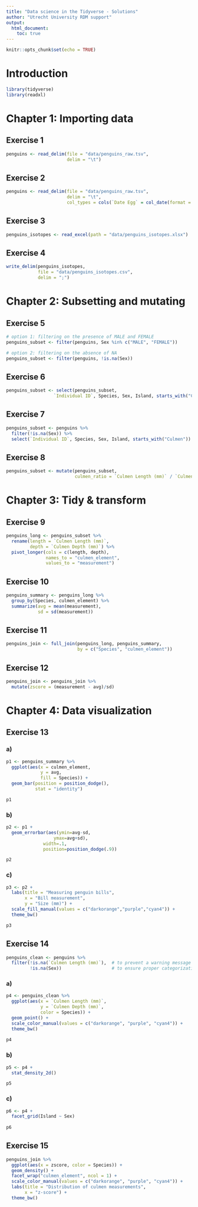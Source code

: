 ---
title: "Data science in the Tidyverse - Solutions"
author: "Utrecht University RDM support"
output:
  html_document:
    toc: true
---
```{r setup, include=FALSE}
knitr::opts_chunk$set(echo = TRUE)
```

# Introduction

```{r} 
library(tidyverse)
library(readxl)
```


# Chapter 1: Importing data

## Exercise 1
```{r}
penguins <- read_delim(file = "data/penguins_raw.tsv",
                       delim = "\t")
```


## Exercise 2
```{r}
penguins <- read_delim(file = "data/penguins_raw.tsv",
                       delim = "\t",
                       col_types = cols(`Date Egg` = col_date(format = "%d/%m/%Y")))
```

## Exercise 3
```{r}
penguins_isotopes <- read_excel(path = "data/penguins_isotopes.xlsx")
```

## Exercise 4
```{r}
write_delim(penguins_isotopes,
            file = "data/penguins_isotopes.csv",
            delim = ";")
```


# Chapter 2: Subsetting and mutating

## Exercise 5
```{r}
# option 1: filtering on the presence of MALE and FEMALE
penguins_subset <- filter(penguins, Sex %in% c("MALE", "FEMALE"))

# option 2: filtering on the absence of NA
penguins_subset <- filter(penguins, !is.na(Sex))
```

## Exercise 6
```{r}
penguins_subset <- select(penguins_subset, 
                  `Individual ID`, Species, Sex, Island, starts_with("Culmen"))
```

## Exercise 7
```{r}
penguins_subset <- penguins %>%
  filter(!is.na(Sex)) %>%
  select(`Individual ID`, Species, Sex, Island, starts_with("Culmen"))
```


## Exercise 8
```{r}
penguins_subset <- mutate(penguins_subset,
                          culmen_ratio = `Culmen Length (mm)` / `Culmen Depth (mm)`)
```


# Chapter 3: Tidy & transform

## Exercise 9
```{r}
penguins_long <- penguins_subset %>%
  rename(length = `Culmen Length (mm)`,
         depth = `Culmen Depth (mm)`) %>%
  pivot_longer(cols = c(length, depth),
               names_to = "culmen_element",
               values_to = "measurement")
```

## Exercise 10
```{r}
penguins_summary <- penguins_long %>%
  group_by(Species, culmen_element) %>%
  summarize(avg = mean(measurement),
            sd = sd(measurement))
```


## Exercise 11
```{r}
penguins_join <- full_join(penguins_long, penguins_summary,
                           by = c("Species", "culmen_element"))
```

## Exercise 12
```{r}
penguins_join <- penguins_join %>%
  mutate(zscore = (measurement - avg)/sd)
```


# Chapter 4: Data visualization

## Exercise 13

### a)
```{r}
p1 <- penguins_summary %>%
  ggplot(aes(x = culmen_element,
             y = avg,
             fill = Species)) +
  geom_bar(position = position_dodge(),
           stat = "identity")

p1
```

### b)
```{r}
p2 <- p1 +
  geom_errorbar(aes(ymin=avg-sd,
                  ymax=avg+sd),
              width=.1,
              position=position_dodge(.9))

p2
```

### c)
```{r}
p3 <- p2 +
  labs(title = "Measuring penguin bills",
       x = "Bill measurement",
       y = "Size (mm)") +
  scale_fill_manual(values = c("darkorange","purple","cyan4")) +
  theme_bw()

p3
```


## Exercise 14

```{r}
penguins_clean <- penguins %>%
  filter(!is.na(`Culmen Length (mm)`),  # to prevent a warning message when plotting NAs
         !is.na(Sex))                   # to ensure proper categorization into facets
```


### a)
```{r}
p4 <- penguins_clean %>%
  ggplot(aes(x = `Culmen Length (mm)`,
             y = `Culmen Depth (mm)`,
             color = Species)) +
  geom_point() +
  scale_color_manual(values = c("darkorange", "purple", "cyan4")) +
  theme_bw()
  
p4
```

### b)
```{r}

p5 <- p4 +
  stat_density_2d()

p5

```



### c)
```{r}

p6 <- p4 +
  facet_grid(Island ~ Sex)
  
p6

```


## Exercise 15
```{r}

penguins_join %>%
  ggplot(aes(x = zscore, color = Species)) +
  geom_density() +
  facet_wrap("culmen_element", ncol = 1) +
  scale_color_manual(values = c("darkorange", "purple", "cyan4")) +
  labs(title = "Distribution of culmen measurements",
       x = "z-score") +
  theme_bw()

```
